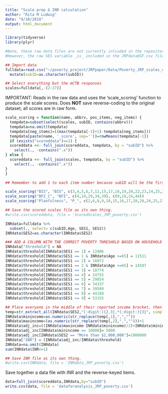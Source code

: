 ```yaml
---
title: "Scale prep & INR calculation"
author: "Rita M Ludwig"
date: "9/10/2018"
output: html_document
---
```


```r
library(tidyverse)
library(plyr)
```


```r
#Note, these raw data files are not currently inlcuded in the repository.
#However, the raw SES variable _is_ included in the JRPdataOSF.csv file.

## Import data
fulldata=read.csv("~/poverty_project/JRPpaper/Data/Poverty_JRP_scales_data.csv") %>%
  mutate(subID=as.character(subID))

## Select everything but the mCTB responses
scales=fulldata[,-(2:27)]
```
IMPORTANT: Reads in the raw data and uses the 'scale_scoring' function to produce the scale scores. Does **NOT** save reverse-coding to the original dataset; all scores are in raw form.
```r
scale_scoring = function(name, abbrv, pos_items, neg_items) {
  tempdata=subset(select(scales, subID, contains(abbrv)))
  tempdata=na.omit(tempdata)
  tempdata[neg_items]=((max(tempdata[-1]+1)-tempdata[neg_items]))
  tempdata[paste(name, '_score', sep='')]=rowMeans(tempdata[-1])
  if (exists("scoreddata")==1) {
  scoreddata <<- full_join(scoreddata, tempdata, by = "subID") %>%
    select(., -contains(".x"))
} else {
  scoreddata <<- full_join(scales, tempdata, by = "subID") %>%
    select(., -contains(".x"))
}
}
```
```r
## Remember to add 1 to each item number because subID will be the first column.

scale_scoring("BIS", "BIS", c(3,4,5,6,7,12,15,17,18,19,20,22,23,24,25,26,27,28,29), c(2,8,9,10,11,13,14,16,21,30,31))
scale_scoring("BFI_C", "BFI", c(4,14,29,34,39), c(9,19,24,44))
scale_scoring("Planfulness", "P_", c(2,6,8,9,10,15,16,17,18,20,24,25,27,28,29), c(3,4,5,7,11,12,13,14,19,21,22,23,26,30,31))

## Save the scored scales file as its own thing.
#write.csv(scoreddata, file = 'ScoredScales_JRP_poverty.csv')
```
```r
INRdata=fulldata %>%
  subset(., select= c(subID,Age, SES1, SES2))
INRdata$SES2=as.character(INRdata$SES2)

### ADD A COLUMN WITH THE CORRECT POVERTY THRESHOLD BASED ON HOUSEHOLD SIZE(SES1) ###
INRdata["threshold"] = NA
INRdata$threshold[INRdata$SES1 == 1] = 12486
INRdata$threshold[INRdata$SES1 == 1 & INRdata$Age >=65] = 11511
INRdata$threshold[INRdata$SES1 == 2] = 16072
INRdata$threshold[INRdata$SES1 == 2 & INRdata$Age >=65] = 14507
INRdata$threshold[INRdata$SES1 == 3] = 18774
INRdata$threshold[INRdata$SES1 == 4] = 24755
INRdata$threshold[INRdata$SES1 == 5] = 29854
INRdata$threshold[INRdata$SES1 == 6] = 34337
INRdata$threshold[INRdata$SES1 == 7] = 39509
INRdata$threshold[INRdata$SES1 == 8] = 44188
INRdata$threshold[INRdata$SES1 >= 9] = 53155

## Place everyone in the middle of their reported income bracket, then calculate INR.
temp=str_extract_all(INRdata$SES2,"[:digit:]{2,3},*[:digit:]{3}", simplify="TRUE") 
INRdata$minincome=as.numeric(str_replace(temp[,1],",",""))
INRdata$maxincome=(as.numeric(str_replace(temp[,2],",","")))+1
INRdata$adj_inc=((INRdata$maxincome-INRdata$minincome)/2)+INRdata$minincome
INRdata$adj_inc[INRdata$minincome == 10000]= 5000
INRdata$adj_inc[INRdata$SES2 == "More than $1,000,000"]=1000000
INRdata["INR"] = (INRdata$adj_inc/INRdata$threshold) 
INRdata=na.omit(INRdata)
sum(INRdata$INR<=1)

## Save INR file as its own thing.
#write.csv(INRdata, file = 'INRdata_JRP_poverty.csv')
```
Save together a data file with INR and the reverse-keyed items.
```r
data=full_join(scoreddata,INRdata,by="subID")
write.csv(data, file = 'dataforanalysis_JRP_poverty.csv')
```

